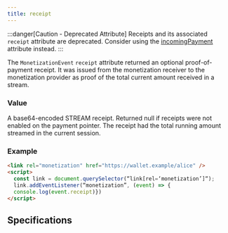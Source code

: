 ```yaml
---
title: receipt
---
```



:::danger[Caution - Deprecated Attribute]
Receipts and its associated `receipt` attribute are deprecated. Consider using the [incomingPayment](../incomingpayment/) attribute instead.
:::

The `MonetizationEvent` `receipt` attribute returned an optional proof-of-payment receipt. It was issued from the monetization receiver to the monetization provider as proof of the total current amount received in a stream.

### Value

A base64-encoded STREAM receipt. Returned null if receipts were not enabled on the payment pointer. The receipt had the total running amount streamed in the current session.

### Example

```html
<link rel="monetization" href="https://wallet.example/alice" />
<script>
  const link = document.querySelector(“link[rel=‘monetization’]“);
  link.addEventListener(“monetization”, (event) => {
  console.log(event.receipt)})
</script>
```

## Specifications

<Specification anchor='receipt-attribute-deprecated' />
